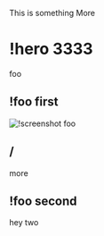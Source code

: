 This is something
More

<Foo x={2} />

# !hero 3333

foo

## !foo first

![!screenshot foo](http://www.google.com "Some title")

## /

more

## !foo second

hey two

##
